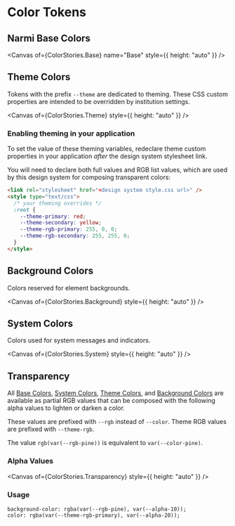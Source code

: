 
<Meta title="Design Tokens/Color" />

# Color Tokens

## Narmi Base Colors

<Canvas of={ColorStories.Base} name="Base" style={{ height: "auto" }} />

## Theme Colors

Tokens with the prefix `--theme` are dedicated to theming. These CSS custom
properties are intended to be overridden by institution settings.

<Canvas of={ColorStories.Theme} style={{ height: "auto" }} />

### Enabling theming in your application

To set the value of these theming variables, redeclare theme custom properties
in your application _after_ the design system stylesheet link.

You will need to declare both full values and RGB list values, which are used by
this design system for composing transparent colors:

```html
<link rel="stylesheet" href="<design system style.css url>" />
<style type="text/css">
  /* your theming overrides */
  :root {
    --theme-primary: red;
    --theme-secondary: yellow;
    --theme-rgb-primary: 255, 0, 0;
    --theme-rgb-secondary: 255, 255, 0;
  }
</style>
```

## Background Colors

Colors reserved for element backgrounds.

<Canvas of={ColorStories.Background} style={{ height: "auto" }} />

## System Colors

Colors used for system messages and indicators.

<Canvas of={ColorStories.System} style={{ height: "auto" }} />

## Transparency

All [Base Colors](#narmi-base-colors), [System Colors](#system-colors),
[Theme Colors](#theme-colors), and [Background Colors](#background-colors) are available as partial RGB values
that can be composed with the following alpha values to lighten or darken a color.

These values are prefixed with `--rgb` instead of `--color`.
Theme RGB values are prefixed with `--theme-rgb`.

The value `rgb(var(--rgb-pine))` is equivalent to `var(--color-pine)`.

### Alpha Values

<Canvas of={ColorStories.Transparency} style={{ height: "auto" }} />

### Usage

```
background-color: rgba(var(--rgb-pine), var(--alpha-10));
color: rgba(var(--theme-rgb-primary), var(--alpha-20));
```
